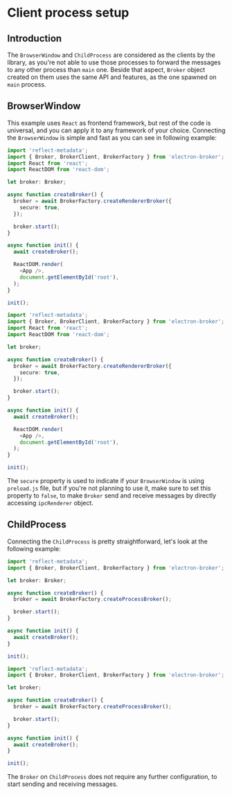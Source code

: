 
# Client process setup

## Introduction

The `BrowserWindow` and `ChildProcess` are considered as the clients by the library, as you're not able to use those processes to forward the messages to any other process than `main` one. Beside that aspect, `Broker` object created on them uses the same API and features, as the one spawned on `main` process.

## BrowserWindow

This example uses `React` as frontend framework, but rest of the code is universal, and you can apply it to any framework of your choice. Connecting the `BrowserWindow` is simple and fast as you can see in following example:

<Tabs>
<TabItem value="typescript" label="TypeScript">

```typescript {10} title="/src/renderer/index.tsx"
import 'reflect-metadata';
import { Broker, BrokerClient, BrokerFactory } from 'electron-broker';
import React from 'react';
import ReactDOM from 'react-dom';

let broker: Broker;

async function createBroker() {
  broker = await BrokerFactory.createRendererBroker({
    secure: true,
  });

  broker.start();
}

async function init() {
  await createBroker();

  ReactDOM.render(
    <App />,
    document.getElementById('root'),
  );
}

init();
```

</TabItem>

<TabItem value="javascript" label="JavaScript">

```typescript {10} title="/src/renderer/index.jsx"
import 'reflect-metadata';
import { Broker, BrokerClient, BrokerFactory } from 'electron-broker';
import React from 'react';
import ReactDOM from 'react-dom';

let broker;

async function createBroker() {
  broker = await BrokerFactory.createRendererBroker({
    secure: true,
  });

  broker.start();
}

async function init() {
  await createBroker();

  ReactDOM.render(
    <App />,
    document.getElementById('root'),
  );
}

init();
```

</TabItem>
</Tabs>

The `secure` property is used to indicate if your `BrowserWindow` is using `preload.js` file, but if you're not planning to use it, make sure to set this property to `false`, to make `Broker` send and receive messages by directly accessing `ipcRenderer` object.

## ChildProcess

Connecting the `ChildProcess` is pretty straightforward, let's look at the following example:

<Tabs>
<TabItem value="typescript" label="TypeScript">

```typescript {7} title="/src/child/index.ts"
import 'reflect-metadata';
import { Broker, BrokerClient, BrokerFactory } from 'electron-broker';

let broker: Broker;

async function createBroker() {
  broker = await BrokerFactory.createProcessBroker();

  broker.start();
}

async function init() {
  await createBroker();
}

init();
```

</TabItem>

<TabItem value="javascript" label="JavaScript">

```js {7} title="/src/child/index.js"
import 'reflect-metadata';
import { Broker, BrokerClient, BrokerFactory } from 'electron-broker';

let broker;

async function createBroker() {
  broker = await BrokerFactory.createProcessBroker();

  broker.start();
}

async function init() {
  await createBroker();
}

init();
```

</TabItem>
</Tabs>

The `Broker` on `ChildProcess` does not require any further configuration, to start sending and receiving messages.
